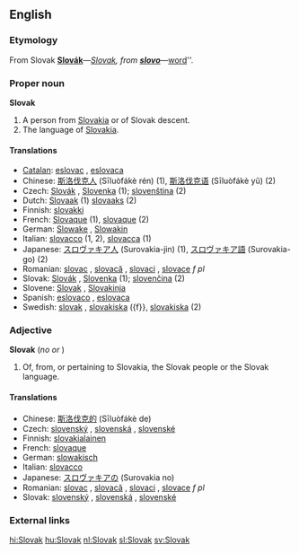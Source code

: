 {{interwiktionary|code=sk}}
{{see|slovak}}
==English==
{{wikipedia}}

===Etymology===
From Slovak '''[[Slovák#Slovak|Slovák]]'''&mdash;''[[Slovak#English|Slovak]], from '''[[slovo#Slovak|slovo]]'''&mdash;''[[word]]''.

===Proper noun===
'''Slovak'''
#A person from [[Slovakia]] or of Slovak descent.
#The language of [[Slovakia]].

====Translations====

*[[Catalan]]: [[eslovac]] {{m}}, [[eslovaca]] {{f}}
*Chinese: [[斯洛伐克人]] (Sīluòfákè rén) (1), [[斯洛伐克语]] (Sīluòfákè yǔ) (2)
*Czech: [[Slovák]] {{m}}, [[Slovenka]] {{f}} (1); [[slovenština]] (2)
*Dutch: [[Slovaak]] {{n}} (1) [[slovaaks]] {{n}} (2)
*Finnish: [[slovakki]]
*French: [[Slovaque]] {{mf}} (1), [[slovaque]] {{m}} (2)
*German: [[Slowake]] {{m}}, [[Slowakin]] {{f}}
*Italian: [[slovacco]] {{m}} (1, 2), [[slovacca]] {{f}} (1)
*Japanese: [[スロヴァキア人]] (Surovakia-jin) (1), [[スロヴァキア語]] (Surovakia-go) (2)
*Romanian: [[slovac]] {{m}}, [[slovacă]] {{f}}, [[slovaci]] {{p}}, [[slovace]] ''f pl''
*Slovak: [[Slovák]] {{m}}, [[Slovenka]] {{f}} (1); [[slovenčina]] (2)
*Slovene: [[Slovak]] {{m}}, [[Slovakinja]] {{f}}
*Spanish: [[eslovaco]] {{m}}, [[eslovaca]] {{f}}
*Swedish: [[slovak]] {{m}}, [[slovakiska]] ({f}}, [[slovakiska]] (2)

===Adjective===
'''Slovak'''  (''no'' {{compar}} ''or'' {{superl}})

# Of, from, or pertaining to Slovakia, the Slovak people or the Slovak language.

====Translations====

*Chinese: [[斯洛伐克的]] (Sīluòfákè de)
*Czech: [[slovenský]] {{m}}, [[slovenská]] {{f}}, [[slovenské]] {{n}}
*Finnish: [[slovakialainen]]
*French: [[slovaque]] {{mf}}
*German: [[slowakisch]]
*Italian: [[slovacco]]
*Japanese: [[スロヴァキアの]] (Surovakia no)
*Romanian: [[slovac]] {{m}}, [[slovacă]] {{f}}, [[slovaci]] {{p}}, [[slovace]] ''f pl''
*Slovak: [[slovenský]] {{m}}, [[slovenská]] {{f}}, [[slovenské]] {{n}}

===External links===
{{ethnologue|code=slk}}

[[hi:Slovak]]
[[hu:Slovak]]
[[nl:Slovak]]
[[sl:Slovak]]
[[sv:Slovak]]
